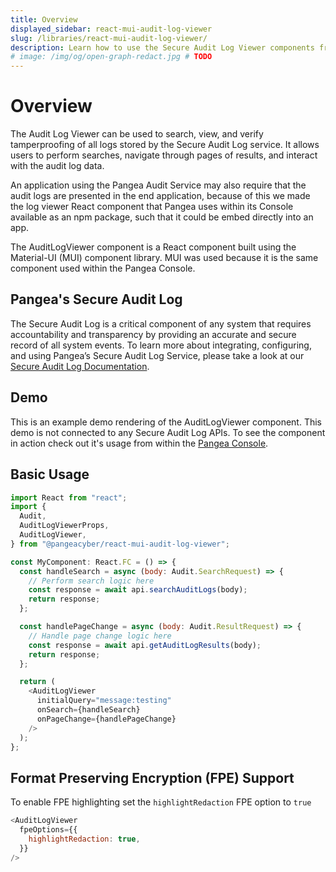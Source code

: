 ```yaml
---
title: Overview
displayed_sidebar: react-mui-audit-log-viewer
slug: /libraries/react-mui-audit-log-viewer/
description: Learn how to use the Secure Audit Log Viewer components from Pangea in your app
# image: /img/og/open-graph-redact.jpg # TODO
---
```



# Overview

The Audit Log Viewer can be used to search, view, and verify tamperproofing of all logs stored by the Secure Audit Log service. It allows users to perform searches, navigate through pages of results, and interact with the audit log data.

An application using the Pangea Audit Service may also require that the audit logs are presented in the end application, because of this we made the log viewer React component that Pangea uses within its Console available as an npm package, such that it could be embed directly into an app.

The AuditLogViewer component is a React component built using the Material-UI (MUI) component library. MUI was used because it is the same component used within the Pangea Console.

## Pangea's Secure Audit Log

The Secure Audit Log is a critical component of any system that requires accountability and transparency by providing an accurate and secure record of all system events. To learn more about integrating, configuring, and using Pangea’s Secure Audit Log Service, please take a look at our [Secure Audit Log Documentation](https://pangea.cloud/docs/audit).

## Demo

This is an example demo rendering of the AuditLogViewer component. This demo is not connected to any Secure Audit Log APIs. To see the component in action check out it's usage from within the [Pangea Console](https://console.pangea.cloud/service/audit/logs).

<AuditLogViewer />

## Basic Usage

```javascript pangeaStyle=true
import React from "react";
import {
  Audit,
  AuditLogViewerProps,
  AuditLogViewer,
} from "@pangeacyber/react-mui-audit-log-viewer";

const MyComponent: React.FC = () => {
  const handleSearch = async (body: Audit.SearchRequest) => {
    // Perform search logic here
    const response = await api.searchAuditLogs(body);
    return response;
  };

  const handlePageChange = async (body: Audit.ResultRequest) => {
    // Handle page change logic here
    const response = await api.getAuditLogResults(body);
    return response;
  };

  return (
    <AuditLogViewer
      initialQuery="message:testing"
      onSearch={handleSearch}
      onPageChange={handlePageChange}
    />
  );
};
```

## Format Preserving Encryption (FPE) Support

To enable FPE highlighting set the `highlightRedaction` FPE option to `true`

```javascript pangeaStyle=true
<AuditLogViewer
  fpeOptions={{
    highlightRedaction: true,
  }}
/>
```
